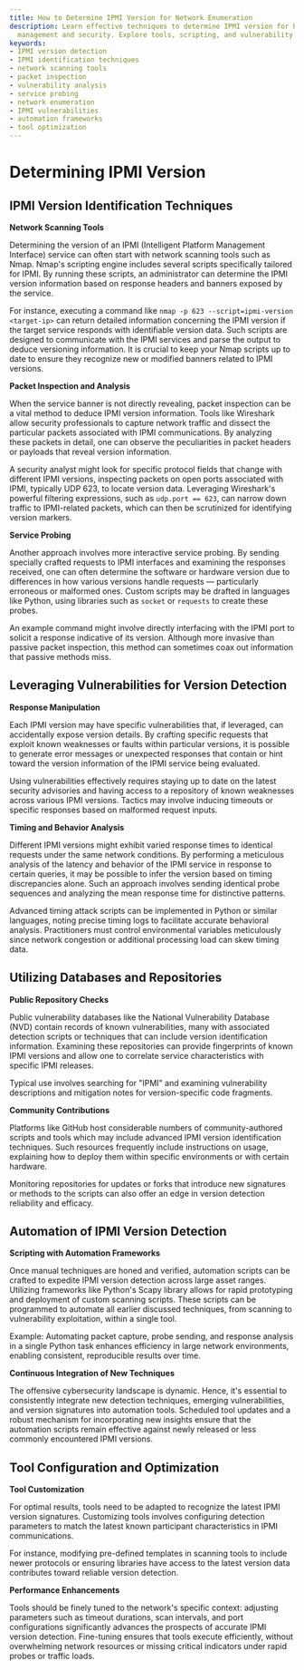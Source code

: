 ```yaml
---
title: How to Determine IPMI Version for Network Enumeration
description: Learn effective techniques to determine IPMI version for better network
  management and security. Explore tools, scripting, and vulnerability analysis.
keywords:
- IPMI version detection
- IPMI identification techniques
- network scanning tools
- packet inspection
- vulnerability analysis
- service probing
- network enumeration
- IPMI vulnerabilities
- automation frameworks
- tool optimization
---
```


# Determining IPMI Version

## IPMI Version Identification Techniques

**Network Scanning Tools**

Determining the version of an IPMI (Intelligent Platform Management Interface) service can often start with network scanning tools such as Nmap. Nmap's scripting engine includes several scripts specifically tailored for IPMI. By running these scripts, an administrator can determine the IPMI version information based on response headers and banners exposed by the service. 

For instance, executing a command like `nmap -p 623 --script=ipmi-version <target-ip>` can return detailed information concerning the IPMI version if the target service responds with identifiable version data. Such scripts are designed to communicate with the IPMI services and parse the output to deduce versioning information. It is crucial to keep your Nmap scripts up to date to ensure they recognize new or modified banners related to IPMI versions.

**Packet Inspection and Analysis**

When the service banner is not directly revealing, packet inspection can be a vital method to deduce IPMI version information. Tools like Wireshark allow security professionals to capture network traffic and dissect the particular packets associated with IPMI communications. By analyzing these packets in detail, one can observe the peculiarities in packet headers or payloads that reveal version information.

A security analyst might look for specific protocol fields that change with different IPMI versions, inspecting packets on open ports associated with IPMI, typically UDP 623, to locate version data. Leveraging Wireshark's powerful filtering expressions, such as `udp.port == 623`, can narrow down traffic to IPMI-related packets, which can then be scrutinized for identifying version markers.

**Service Probing**

Another approach involves more interactive service probing. By sending specially crafted requests to IPMI interfaces and examining the responses received, one can often determine the software or hardware version due to differences in how various versions handle requests — particularly erroneous or malformed ones. Custom scripts may be drafted in languages like Python, using libraries such as `socket` or `requests` to create these probes.

An example command might involve directly interfacing with the IPMI port to solicit a response indicative of its version. Although more invasive than passive packet inspection, this method can sometimes coax out information that passive methods miss. 

## Leveraging Vulnerabilities for Version Detection

**Response Manipulation**

Each IPMI version may have specific vulnerabilities that, if leveraged, can accidentally expose version details. By crafting specific requests that exploit known weaknesses or faults within particular versions, it is possible to generate error messages or unexpected responses that contain or hint toward the version information of the IPMI service being evaluated.

Using vulnerabilities effectively requires staying up to date on the latest security advisories and having access to a repository of known weaknesses across various IPMI versions. Tactics may involve inducing timeouts or specific responses based on malformed request inputs.

**Timing and Behavior Analysis**

Different IPMI versions might exhibit varied response times to identical requests under the same network conditions. By performing a meticulous analysis of the latency and behavior of the IPMI service in response to certain queries, it may be possible to infer the version based on timing discrepancies alone. Such an approach involves sending identical probe sequences and analyzing the mean response time for distinctive patterns.

Advanced timing attack scripts can be implemented in Python or similar languages, noting precise timing logs to facilitate accurate behavioral analysis. Practitioners must control environmental variables meticulously since network congestion or additional processing load can skew timing data.

## Utilizing Databases and Repositories

**Public Repository Checks**

Public vulnerability databases like the National Vulnerability Database (NVD) contain records of known vulnerabilities, many with associated detection scripts or techniques that can include version identification information. Examining these repositories can provide fingerprints of known IPMI versions and allow one to correlate service characteristics with specific IPMI releases. 

Typical use involves searching for "IPMI" and examining vulnerability descriptions and mitigation notes for version-specific code fragments. 

**Community Contributions**

Platforms like GitHub host considerable numbers of community-authored scripts and tools which may include advanced IPMI version identification techniques. Such resources frequently include instructions on usage, explaining how to deploy them within specific environments or with certain hardware. 

Monitoring repositories for updates or forks that introduce new signatures or methods to the scripts can also offer an edge in version detection reliability and efficacy.

## Automation of IPMI Version Detection

**Scripting with Automation Frameworks**

Once manual techniques are honed and verified, automation scripts can be crafted to expedite IPMI version detection across large asset ranges. Utilizing frameworks like Python's Scapy library allows for rapid prototyping and deployment of custom scanning scripts. These scripts can be programmed to automate all earlier discussed techniques, from scanning to vulnerability exploitation, within a single tool.

Example: Automating packet capture, probe sending, and response analysis in a single Python task enhances efficiency in large network environments, enabling consistent, reproducible results over time.

**Continuous Integration of New Techniques**

The offensive cybersecurity landscape is dynamic. Hence, it's essential to consistently integrate new detection techniques, emerging vulnerabilities, and version signatures into automation tools. Scheduled tool updates and a robust mechanism for incorporating new insights ensure that the automation scripts remain effective against newly released or less commonly encountered IPMI versions.

## Tool Configuration and Optimization

**Tool Customization**

For optimal results, tools need to be adapted to recognize the latest IPMI version signatures. Customizing tools involves configuring detection parameters to match the latest known participant characteristics in IPMI communications. 

For instance, modifying pre-defined templates in scanning tools to include newer protocols or ensuring libraries have access to the latest version data contributes toward reliable version detection.

**Performance Enhancements**

Tools should be finely tuned to the network's specific context: adjusting parameters such as timeout durations, scan intervals, and port configurations significantly advances the prospects of accurate IPMI version detection. Fine-tuning ensures that tools execute efficiently, without overwhelming network resources or missing critical indicators under rapid probes or traffic loads.